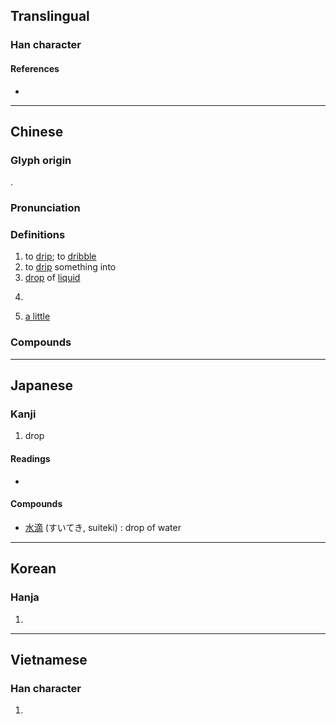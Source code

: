 {{character info/new}}
==Translingual==

===Han character===
{{Han char|rn=85|rad=水|as=11|sn=14|four=30127|canj=EYCB|ids=⿰⺡啇}}

====References====
* {{Han ref|kx=0644.030|dkj=18084|dj=1051.160|hdz=31729.020|uh=6EF4|ud=28404|bh=BA77|bd=47735}}

----

==Chinese==
{{zh-forms}}

===Glyph origin===
{{Han etym}}
{{Han compound|水|啻|ls=psc|c1=s|c2=p}}.

===Pronunciation===
{{zh-pron
|m=dī
|c=dik6,dik1
|h=pfs=tit
|md=dék
|mn=tih/tek
|mn_note=tih - vernacular; tek - literary
|w=4tiq
|mc=y
|oc=y
|cat=n,v,cls
}}

===Definitions===
{{zh-hanzi}}

# to [[drip]]; to [[dribble]]
# to [[drip]] something into
# [[drop]] of [[liquid]]
# {{zh-classifier|[[drop]]s of [[liquid]]}}
#: {{zh-x|兩 滴 水|two drops of water}}
# [[a little]]

===Compounds===
{{zh-der|滴蟲|滴翠|滴答|滴定|滴定管|滴管|滴劑|滴瀝|滴溜|滴溜溜|滴漏|滴水|滴水不漏|滴水成冰|滴水穿石|嬌嬌滴滴|一滴無存|一點一滴|垂涎欲滴|嬌滴滴|滴流撲|滴滴打打|滴流|滴零搭拉|硯滴|打點滴|打滴溜|滴水未沾|水滴石穿|滴屑屑|滴溜撲|滴溜兒|滴滴|滴羞都蘇|滴滴鄧鄧|滴修都速|油滴|滴水漏斗|滴下|滴里搭拉|硯水滴兒|涓滴|窮滴滴|滴粉搓酥|滴水瓦|滴水檐|滴羞蹀躞|滴滴涕|涓滴歸公|滴留撲|滴里嘟嚕|滴蘇|明滴溜|漏滴|滴酥|滴酒不飲|滴落|滴羞跌屑|滴羞篤速|滴滴答答|滴溜溜撲|滴淚|滴液|滴流流|滴水不沾|滴了天|滴血|滴酒不沾|水滴|滴水成凍|滴滴蹬蹬|滴石|淚滴|滴子|銅壺滴漏|饞涎欲滴|血滴子|點滴}}

----

==Japanese==

===Kanji===
{{ja-kanji|grade=c|rs=水11}}

# drop

====Readings====
* {{ja-readings|on=[[てき]] (teki)|kun=[[したたる]] (shitataru), [[しずく]] (shizuku), [[したたり]] (shitatari)}}

====Compounds====
* [[水滴]] (すいてき, suiteki) : drop of water

----

==Korean==

===Hanja===
{{ko-hanja|hangeul=적|eumhun=|rv=jeok|mr=chŏk|y=cek}}

# {{defn|lang=ko|sort=水11}}

----

==Vietnamese==

===Han character===
{{vi-hantu|[[tích]], [[nhích]], [[nhếch]], [[rích]], [[tách]], [[trích]]|rs=水11}}

# {{defn|lang=vi|sort=水11}}